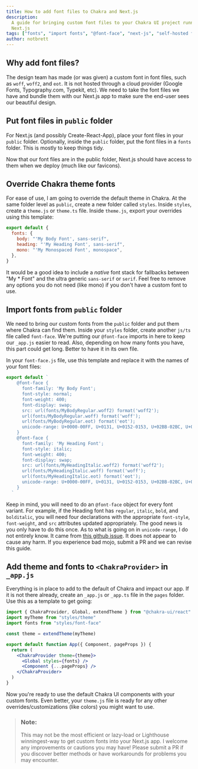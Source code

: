 ```yaml
---
title: How to add font files to Chakra and Next.js
description:
  A guide for bringing custom font files to your Chakra UI project running on
  Next.js
tags: ["fonts", "import fonts", "@font-face", "next-js", "self-hosted fonts"]
author: notbrett
---
```


## Why add font files?

The design team has made (or was given) a custom font in font files, such as
`woff`, `woff2`, and `eot`. It is not hosted through a cloud provider (Google
Fonts, Typography.com, Typekit, etc). We need to take the font files we have and
bundle them with our Next.js app to make sure the end-user sees our beautiful
design.

## Put font files in `public` folder

For Next.js (and possibly Create-React-App), place your font files in your
`public` folder. Optionally, inside the `public` folder, put the font files in a
`fonts` folder. This is mostly to keep things tidy.

Now that our font files are in the public folder, Next.js should have access to
them when we deploy (much like our favicons).

## Override Chakra theme fonts

For ease of use, I am going to override the default theme in Chakra. At the same
folder level as `public`, create a new folder called `styles`. Inside `styles`,
create a `theme.js` or `theme.ts` file. Inside `theme.js`, export your overrides
using this template:

```js
export default {
  fonts: {
    body: "'My Body Font', sans-serif",
    heading: "'My Heading Font', sans-serif",
    mono: "'My Monospaced Font', monospace",
  },
}
```

It would be a good idea to include a _native_ font stack for fallbacks between
"My \* Font" and the ultra generic `sans-serif` or `serif`. Feel free to remove
any options you do not need (like mono) if you don't have a custom font to use.

## Import fonts from `public` folder

We need to bring our custom fonts from the `public` folder and put them where
Chakra can find them. Inside your `styles` folder, create another `js/ts` file
called `font-face`. We're putting our `@font-face` imports in here to keep our
`_app.js` easier to read. Also, depending on how many fonts you have, this part
could get long. Better to have it in its own file.

In your `font-face.js` file, use this template and replace it with the names of
your font files:

```js
export default `
    @font-face {
      font-family: 'My Body Font';
      font-style: normal;
      font-weight: 400;
      font-display: swap;
      src: url(fonts/MyBodyRegular.woff2) format('woff2');
      url(fonts/MyBodyRegular.woff) format('woff');
      url(fonts/MyBodyRegular.eot) format('eot');
      unicode-range: U+0000-00FF, U+0131, U+0152-0153, U+02BB-02BC, U+02C6, U+02DA, U+02DC, U+2000-206F, U+2074, U+20AC, U+2122, U+2191, U+2193, U+2212, U+2215, U+FEFF, U+FFFD;
    }
    @font-face {
      font-family: 'My Heading Font';
      font-style: italic;
      font-weight: 400;
      font-display: swap;
      src: url(fonts/MyHeadingItalic.woff2) format('woff2');
      url(fonts/MyHeadingItalic.woff) format('woff');
      url(fonts/MyHeadingItalic.eot) format('eot');
      unicode-range: U+0000-00FF, U+0131, U+0152-0153, U+02BB-02BC, U+02C6, U+02DA, U+02DC, U+2000-206F, U+2074, U+20AC, U+2122, U+2191, U+2193, U+2212, U+2215, U+FEFF, U+FFFD;
    }
  `
```

Keep in mind, you will need to do an `@font-face` object for every font variant.
For example, if the Heading font has `regular`, `italic`, `bold`, and
`bolditalic`, you will need four declarations with the appropriate `font-style`,
`font-weight`, and `src` attributes updated appropriately. The good news is you
only have to do this once. As to what is going on in `unicode-range`, I do not
entirely know. It came from
[this github issue](https://github.com/chakra-ui/chakra-ui/issues/1791). It does
not appear to cause any harm. If you experience bad mojo, submit a PR and we can
revise this guide.

## Add theme and fonts to `<ChakraProvider>` in `_app.js`

Everything is in place to add to the default of Chakra and impact our app. If it
is not there already, create an `_app.js` or `_app.ts` file in the `pages`
folder. Use this as a template to get going:

```jsx
import { ChakraProvider, Global, extendTheme } from "@chakra-ui/react"
import myTheme from "styles/theme"
import fonts from "styles/font-face"

const theme = extendTheme(myTheme)

export default function App({ Component, pageProps }) {
  return (
    <ChakraProvider theme={theme}>
      <Global styles={fonts} />
      <Component {...pageProps} />
    </ChakraProvider>
  )
}
```

Now you're ready to use the default Chakra UI components with your custom fonts.
Even better, your `theme.js` file is ready for any other
overrides/customizations (like colors) you might want to use.

> ### Note:
>
> This may not be the most efficient or lazy-load or Lighthouse winningest-way
> to get custom fonts into your Next.js app. I welcome any improvements or
> cautions you may have! Please submit a PR if you discover better methods or
> have workarounds for problems you may encounter.
